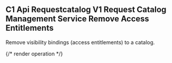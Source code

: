 ## C1 Api Requestcatalog V1 Request Catalog Management Service Remove Access Entitlements

Remove visibility bindings (access entitlements) to a catalog.

{/* render operation */}
